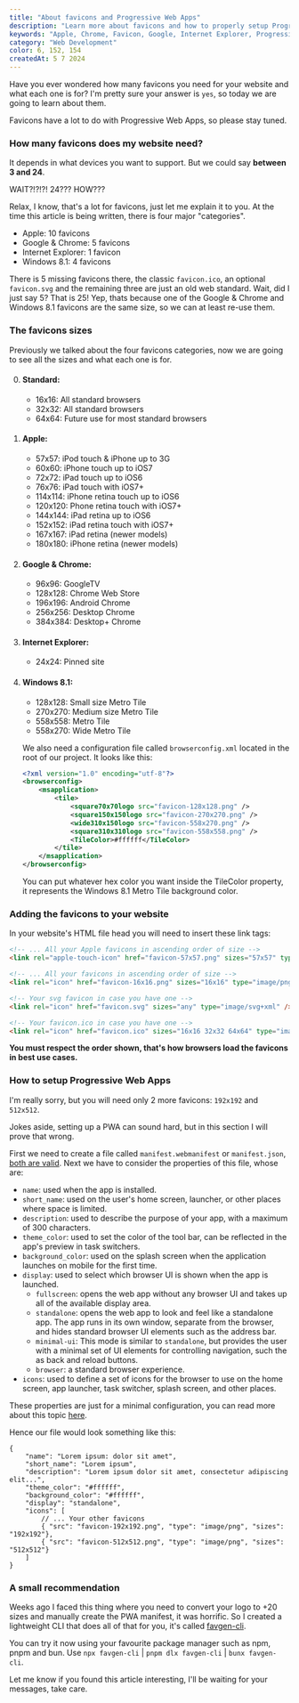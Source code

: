 ---
title: "About favicons and Progressive Web Apps"
description: "Learn more about favicons and how to properly setup Progressive Web Apps."
keywords: "Apple, Chrome, Favicon, Google, Internet Explorer, Progressive Web App, Sizes, Windows, browserconfig.xml, manifest.json"
category: "Web Development"
color: 6, 152, 154
createdAt: 5 7 2024
---

Have you ever wondered how many favicons you need for your website and what each one is for? I'm pretty sure your answer is `yes`, so today we are going to learn about them.

Favicons have a lot to do with Progressive Web Apps, so please stay tuned.

### How many favicons does my website need?

It depends in what devices you want to support. But we could say **between 3 and 24**.

WAIT?!?!?! 24??? HOW???

Relax, I know, that's a lot for favicons, just let me explain it to you. At the time this article is being written, there is four major "categories".

- Apple: 10 favicons
- Google & Chrome: 5 favicons
- Internet Explorer: 1 favicon
- Windows 8.1: 4 favicons

There is 5 missing favicons there, the classic `favicon.ico`, an optional `favicon.svg` and the remaining three are just an old web standard. Wait, did I just say 5? That is 25! Yep, thats because one of the Google & Chrome and Windows 8.1 favicons are the same size, so we can at least re-use them.

### The favicons sizes

Previously we talked about the four favicons categories, now we are going to see all the sizes and what each one is for.

0. #### Standard:
    - 16x16: All standard browsers
    - 32x32: All standard browsers
    - 64x64: Future use for most standard browsers

1. #### Apple:
    - 57x57: iPod touch & iPhone up to 3G
    - 60x60: iPhone touch up to iOS7
    - 72x72: iPad touch up to iOS6
    - 76x76: iPad touch with iOS7+
    - 114x114: iPhone retina touch up to iOS6
    - 120x120: Phone retina touch with iOS7+
    - 144x144: iPad retina up to iOS6
    - 152x152: iPad retina touch with iOS7+
    - 167x167: iPad retina &#40;newer models&#41;
    - 180x180: iPhone retina &#40;newer models&#41;

2. #### Google & Chrome:
    - 96x96: GoogleTV
    - 128x128: Chrome Web Store
    - 196x196: Android Chrome
    - 256x256: Desktop Chrome
    - 384x384: Desktop+ Chrome

3. #### Internet Explorer:
    - 24x24: Pinned site

4. #### Windows 8.1:
    - 128x128: Small size Metro Tile
    - 270x270: Medium size Metro Tile
    - 558x558: Metro Tile
    - 558x270: Wide Metro Tile

    We also need a configuration file called `browserconfig.xml` located in the root of our project. It looks like this:
    ```xml
    <?xml version="1.0" encoding="utf-8"?>
    <browserconfig>
        <msapplication>
            <tile>
                <square70x70logo src="favicon-128x128.png" />
                <square150x150logo src="favicon-270x270.png" />
                <wide310x150logo src="favicon-558x270.png" />
                <square310x310logo src="favicon-558x558.png" />
                <TileColor>#ffffff</TileColor>
            </tile>
        </msapplication>
    </browserconfig>
    ```

    You can put whatever hex color you want inside the TileColor property, it represents the Windows 8.1 Metro Tile background color.

### Adding the favicons to your website

In your website's HTML file head you will need to insert these link tags:
```html
<!-- ... All your Apple favicons in ascending order of size -->
<link rel="apple-touch-icon" href="favicon-57x57.png" sizes="57x57" type="image/png">

<!-- ... All your favicons in ascending order of size -->
<link rel="icon" href="favicon-16x16.png" sizes="16x16" type="image/png" />

<!-- Your svg favicon in case you have one -->
<link rel="icon" href="favicon.svg" sizes="any" type="image/svg+xml" />

<!-- Your favicon.ico in case you have one -->
<link rel="icon" href="favicon.ico" sizes="16x16 32x32 64x64" type="image/x-icon" />
```

**You must respect the order shown, that's how browsers load the favicons in best use cases.**

### How to setup Progressive Web Apps

I'm really sorry, but you will need only 2 more favicons: `192x192` and `512x512`.

Jokes aside, setting up a PWA can sound hard, but in this section I will prove that wrong.

First we need to create a file called `manifest.webmanifest` or `manifest.json`, <a href="https://web.dev/articles/add-manifest#create" target="_blank">both are valid</a>. Next we have to consider the properties of this file, whose are:

- `name`: used when the app is installed.
- `short_name`: used on the user's home screen, launcher, or other places where space is limited.
- `description`: used to describe the purpose of your app, with a maximum of 300 characters.
- `theme_color`: used to set the color of the tool bar, can be reflected in the app's preview in task switchers.
- `background_color`: used on the splash screen when the application launches on mobile for the first time.
- `display`: used to select which browser UI is shown when the app is launched.
    - `fullscreen`: opens the web app without any browser UI and takes up all of the available display area.
    - `standalone`: opens the web app to look and feel like a standalone app. The app runs in its own window, separate from the browser, and hides standard browser UI elements such as the address bar.
    - `minimal-ui`: This mode is similar to `standalone`, but provides the user with a minimal set of UI elements for controlling navigation, such the as back and reload buttons.
    - `browser`: a standard browser experience.
- `icons`: used to define a set of icons for the browser to use on the home screen, app launcher, task switcher, splash screen, and other places.

These properties are just for a minimal configuration, you can read more about this topic <a href="https://web.dev/articles/add-manifest" target="_blank">here</a>.

Hence our file would look something like this:
```jsonc
{
    "name": "Lorem ipsum: dolor sit amet",
    "short_name": "Lorem ipsum",
    "description": "Lorem ipsum dolor sit amet, consectetur adipiscing elit...",
    "theme_color": "#ffffff",
    "background_color": "#ffffff",
    "display": "standalone",
    "icons": [
        // ... Your other favicons
        { "src": "favicon-192x192.png", "type": "image/png", "sizes": "192x192"},
        { "src": "favicon-512x512.png", "type": "image/png", "sizes": "512x512"}
    ]
}
```

### A small recommendation

Weeks ago I faced this thing where you need to convert your logo to +20 sizes and manually create the PWA manifest, it was horrific. So I created a lightweight CLI that does all of that for you, it's called <a href="https://www.npmjs.com/package/favgen-cli" target="_blank">favgen-cli</a>.

You can try it now using your favourite package manager such as npm, pnpm and bun. Use `npx favgen-cli` | `pnpm dlx favgen-cli` | `bunx favgen-cli`.

Let me know if you found this article interesting, I'll be waiting for your messages, take care.
